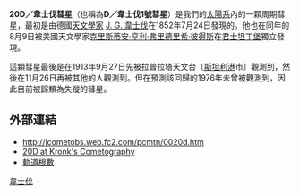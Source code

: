 {{Infobox Comet
| name=20D/韋士伐彗星
| image=
| discoverer=[[J._G._韋士伐|J. G. 韋士伐]]
| discovery_date=1852年7月24日
| designations=1852 O1; 1852 IV;<br/> 1913 S1; 1913 VI;<br/> 1913d
| epoch=1999年5月2日([[儒略日|JD]]2451300.5)
| semimajor=15.712 [[天文單位|AU]]
| perihelion=1.2322 AU
| aphelion=30.192 AU
| eccentricity=0.9216
| period=62.280 a
| inclination=41.033°
| last_p=1976年1月3日（未觀測到）
| next_p=''失蹤''
}}
'''20D／韋士伐彗星'''（也稱為'''D／韋士伐1號彗星'''）是我們的[[太陽系|太陽系]]內的一顆周期彗星，最初是由德國[[天文學家|天文學家]] [[J._G._韋士伐|J. G. 韋士伐]]在1852年7月24日發現的。他也在同年的8月9日被美國天文學家[[克里斯蒂安·亨利·弗里德里希·彼得斯|克里斯蒂安·亨利·弗里德里希·彼得斯]]在[[君士坦丁堡|君士坦丁堡]]獨立發現。

這顆彗星最後是在1913年9月27日先被拉普拉塔天文台〔[[斯坦利港|斯坦利港]]市〕觀測到，然後在11月26日再被其他的人觀測到。但在預測該回歸的1976年未曾被觀測到，因此目前被歸類為失蹤的彗星。

== 外部連結 ==
*http://jcometobs.web.fc2.com/pcmtn/0020d.htm {{Wayback|url=http://jcometobs.web.fc2.com/pcmtn/0020d.htm |date=20180930071536 }}
*[http://cometography.com/pcomets/020d.html 20D at Kronk's Cometography] {{Wayback|url=http://cometography.com/pcomets/020d.html |date=20111030093907 }}
*[http://www.ipac.caltech.edu/2mass/releases/allsky/doc/ancillary/all.comet.tbl.html 軌道根數] {{Wayback|url=http://www.ipac.caltech.edu/2mass/releases/allsky/doc/ancillary/all.comet.tbl.html |date=20180929192819 }}

{{PeriodicComets Navigator|19P/包瑞利彗星|21P/賈可比尼-秦諾彗星}}

{{Comet-stub}}

[[Category:彗星|韋士伐]]